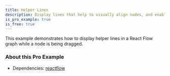 ```yaml
---
title: Helper Lines
description: Display lines that help to visually align nodes, and enable nodes to be snapped into place when dropped
is_pro_example: true
is_free: true
---
```


This example demonstrates how to display helper lines in a React Flow graph while a node is being dragged.

<ProExampleViewer slug="helper-lines" />

### About this Pro Example

- Dependencies: [reactflow](https://www.npmjs.com/package/reactflow)
